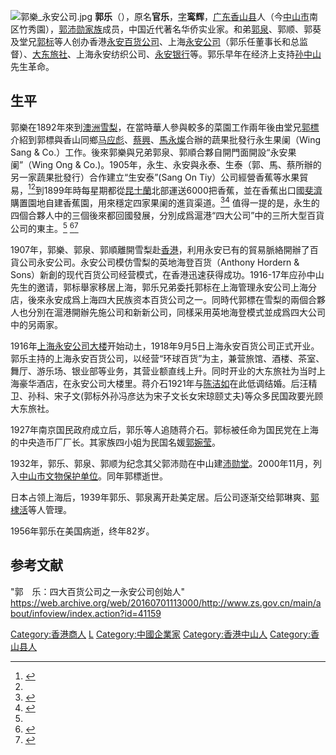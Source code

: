 [[File:郭樂_永安公司.jpg|thumb]]
'''郭乐'''（{{bd|1874年||1956年||catIdx=G郭}}），原名'''官乐'''，[[表字|字]]'''鸾辉'''，[[广东|广东]][[香山县|香山县]]人（今[[中山市|中山市]]南区竹秀園），[[郭沛勳家族|郭沛勋家族]]成员，中国近代著名华侨实业家。和弟[[郭泉_(商人)|郭泉]]、郭顺、郭葵及堂兄[[郭标|郭标]]等人创办香港[[永安百貨|永安百货公司]]、上海[[永安公司|永安公司]]（郭乐任董事长和总监督）、[[大东旅社|大东旅社]]、上海永安纺织公司、[[永安銀行|永安银行]]等。郭乐早年在经济上支持[[孙中山|孙中山]]先生革命。

== 生平 ==
郭樂在1892年來到[[澳洲|澳洲]][[雪梨|雪梨]]，在當時華人參與較多的菜園工作兩年後由堂兄[[郭標|郭標]]介紹到郭標與香山同鄉[[马应彪|马应彪]]、[[蔡興|蔡興]]、[[馬永燦|馬永燦]]合辦的蔬果批發行永生果阑（Wing Sang & Co.）工作。後來郭樂與兄弟郭泉、郭順合夥自開門面開設“永安果阑”（Wing Ong & Co.)。1905年，永生、永安與永泰、生泰（郭、馬、蔡所辦的另一家蔬果批發行）合作建立“生安泰”(Sang On Tiy）公司經營香蕉等水果貿易，<ref name="20th Century 1">{{cite book|title=Twentieth Century Colonialism and China: Localities, the Everyday, and the World |first1=Bryna |last1=Goodman |first2=David S. G. |last2=Goodman |isbn=9780415687980 |year=2012 |publisher=Routledge |page=191 }}</ref><ref name="CHQ1"/>到1899年時每星期都從[[昆士蘭|昆士蘭]]北部運送6000把香蕉，並在香蕉出口國[[斐濟|斐濟]]購置園地自建香蕉園，用來穩定四家果阑的進貨渠道。<ref name="Ali 2002">{{cite book|title=Chinese in Fiji |author=Ng Kumlin Ali, Bessie |isbn=9789820203396 |year=2002 |url=https://books.google.com/books?id=3DplxkDpVIsC&lpg=PP1&pg=PA117 |page=117 }}</ref><ref>{{cite book|title=A.N.U. Historical Journal |volume=1–9 |url=https://books.google.com/?id=AvMpAQAAMAAJ&q=george+kwok+bew&dq=george+kwok+bew |year=1964 |page=132 }}</ref> 值得一提的是，永生的四個合夥人中的三個後來都回國發展，分別成爲滬港“四大公司”中的三所大型百貨公司的東主。<ref name="AuDB"/> 
<ref name="AuDB">{{cite book |first=Adrian |last=Chan |first2=Frank |last2=Farrell |title=Kwok Bew (1868–1932) |volume=9 |year=1983 |url=http://adb.anu.edu.au/biography/kwok-bew-7002 |access-date=2019-12-04 |archive-date=2019-12-03 |archive-url=https://web.archive.org/web/20191203231610/http://adb.anu.edu.au/biography/kwok-bew-7002 |dead-url=no }}</ref><ref>{{cite book|title=Asian Department Stores |first=Kerrie L. |last=McPherson |url=https://books.google.com/?id=AMe07MsVpsUC&pg=PA50&lpg=PA50&dq=george+kwok+bew#v=onepage&q=george%20kwok%20bew&f=false |page=50 |publisher=University of Fiji Press |isbn=9780824819873 |year=1998 }}</ref>

1907年，郭樂、郭泉、郭順離開雪梨赴[[香港|香港]]，利用永安已有的貿易脈絡開辦了百貨公司永安公司。永安公司模仿雪梨的英地海登百货（Anthony Hordern & Sons）新創的现代百货公司经营模式，在香港迅速获得成功。1916-17年应孙中山先生的邀请，郭标舉家移居上海，郭乐兄弟委托郭标在上海管理永安公司上海分店，後來永安成爲上海四大民族资本百货公司之一。同時代郭標在雪梨的兩個合夥人也分別在滬港開辦先施公司和新新公司，同樣采用英地海登模式並成爲四大公司中的另兩家。

1916年[[上海永安公司大楼|上海永安公司大楼]]开始动土，1918年9月5日上海永安百货公司正式开业。郭乐主持的上海永安百货公司，以经营“环球百货”为主，兼营旅馆、酒楼、茶室、舞厅、游乐场、银业部等业务，其营业额直线上升。同时开业的大东旅社为当时上海豪华酒店，在永安公司大楼里。蒋介石1921年与[[陈洁如|陈洁如]]在此低调结婚。后汪精卫、孙科、宋子文(郭标外孙冯彦达为宋子文长女宋琼颐丈夫)等众多民国政要光顾大东旅社。

1927年南京国民政府成立后，郭乐等人追随蒋介石。郭标被任命为国民党在上海的中央造币厂厂长。其家族四小姐为民国名媛[[郭婉莹|郭婉莹]]。

1932年，郭乐、郭泉、郭顺为纪念其父郭沛勋在中山建[[沛勋堂|沛勋堂]]。2000年11月，列入[[中山市文物保护单位|中山市文物保护单位]]。同年郭標逝世。

日本占领上海后，1939年郭乐、郭泉离开赴美定居。后公司逐渐交给郭琳爽、[[郭棣活|郭棣活]]等人管理。

1956年郭乐在美国病逝，终年82岁。

== 参考文献 ==
"郭　乐：四大百货公司之一永安公司创始人" https://web.archive.org/web/20160701113000/http://www.zs.gov.cn/main/about/infoview/index.action?id=41159

[[Category:香港商人|Category:香港商人]]
[[Category:郭姓|L]]
[[Category:中國企業家|Category:中國企業家]]
[[Category:香港中山人|Category:香港中山人]]
[[Category:香山县人|Category:香山县人]]